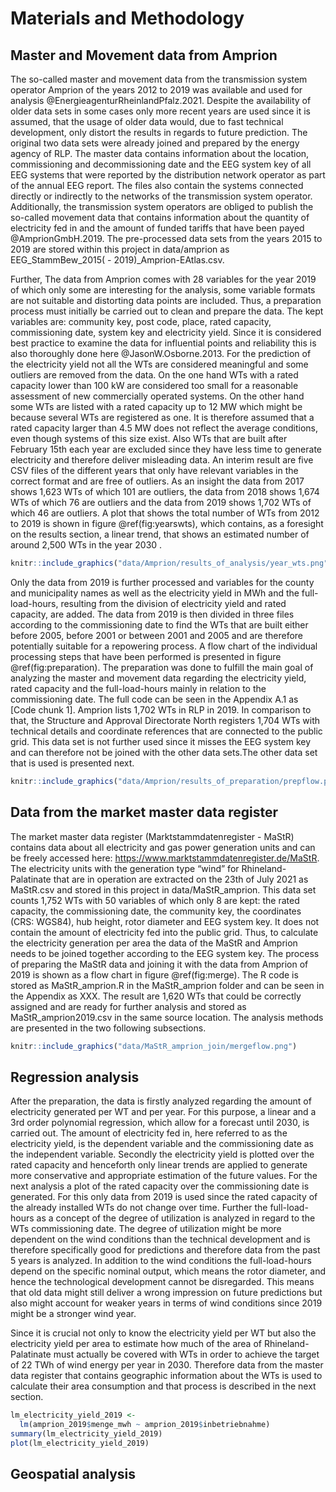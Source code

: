 # Materials and  Methodology

## Master and Movement data from Amprion

The so-called master and movement data from the transmission system operator Amprion of the years 2012 to 2019 was available and used for analysis @EnergieagenturRheinlandPfalz.2021. Despite the availability of older data sets in some cases only more recent years are used since it is assumed, that the usage of older data would, due to fast technical development, only distort the results in regards to future prediction. The original two data sets were already joined and prepared by the energy agency of RLP. The master data contains information about the location, commissioning and decommissioning date and the EEG system key of all EEG systems that were reported by the distribution network operator as part of the annual EEG report. The files also contain the systems connected directly or indirectly to the networks of the transmission system operator. Additionally, the transmission system operators are obliged to publish the so-called movement data that contains information about the quantity of electricity fed in and the amount of funded tariffs that have been payed @AmprionGmbH.2019. The pre-processed data sets from the years 2015 to 2019 are stored within this project in data/amprion as EEG_StammBew_2015( - 2019)_Amprion-EAtlas.csv.

Further, The data from Amprion comes with 28 variables for the year 2019 of which only some are interesting for the analysis, some variable formats are not suitable and distorting data points are included. Thus, a preparation process must initially be carried out to clean and prepare the data. The kept variables are: community key, post code, place, rated capacity, commissioning date, system key and electricity yield. Since it is considered best practice to examine the data for influential points and reliability this is also thoroughly done here @JasonW.Osborne.2013. For the prediction  of the electricity yield not all the WTs are considered meaningful and some outliers are removed from the data. On the one hand WTs with a rated capacity lower than 100 kW are considered too small for a reasonable assessment of new commercially operated systems. On the other hand some WTs are listed with a rated capacity up to 12 MW which might be because several WTs are registered as one. It is therefore assumed that a rated capacity larger than 4.5 MW does not reflect the average conditions, even though systems of this size exist. Also WTs that are built after February 15th each year are excluded since they have less time to generate electricity and therefore deliver misleading data. An interim result are five CSV files of the different years that only have relevant variables in the correct format and are free of outliers. As an insight the data from 2017 shows 1,623 WTs of which 101 are outliers, the data from 2018 shows 1,674 WTs of which 76 are outliers and the data from 2019 shows 1,702 WTs of which 46 are outliers. A plot that shows the total number of WTs from 2012 to 2019 is shown in figure \@ref(fig:yearswts), which contains, as a foresight on the results section, a linear trend, that shows an estimated number of around 2,500 WTs in the year 2030 .

```r
knitr::include_graphics("data/Amprion/results_of_analysis/year_wts.png")
```


Only the data from 2019 is further processed and variables for the county and municipality names as well as the electricity yield in MWh and the full-load-hours, resulting from the division of electricity yield and rated capacity, are added. The data from 2019 is then divided in three files according to the commissioning date to find the WTs that are built either before 2005, before 2001 or between 2001 and 2005 and are therefore potentially suitable for a repowering process. A flow chart of the individual processing steps that have been performed is presented in figure \@ref(fig:preparation). The preparation was done to fulfill the main goal of analyzing the master and movement data regarding the electricity yield, rated capacity and the full-load-hours mainly in relation to the commissioning date. The full code can be seen in the Appendix A.1 as [Code chunk 1]. Amprion lists 1,702 WTs in RLP in 2019. In comparison to that, the Structure and Approval Directorate North registers 1,704 WTs with technical details and coordinate references that are connected to the public grid. This data set is not further used since it misses the EEG system key and can therefore not be joined with the other data sets.The other data set that is used is presented next.

```r
knitr::include_graphics("data/Amprion/results_of_preparation/prepflow.png")
```

## Data from the market master data register

The market master data register (Marktstammdatenregister - MaStR) contains data about all electricity and gas power generation units and can be freely accessed here: [https://www.marktstammdatenregister.de/MaStR](https://www.marktstammdatenregister.de/MaStR/Einheit/Einheiten/OeffentlicheEinheitenuebersicht). The electricity units with the generation type "wind" for Rhineland-Palatinate that are in operation are extracted on the 23th of July 2021 as MaStR.csv and stored in this project in data/MaStR_amprion. This data set counts 1,752 WTs with 50 variables of which only 8 are kept: the rated capacity, the commissioning date, the community key, the coordinates (CRS: WGS84), hub height, rotor diameter and EEG system key. It does not contain the amount of electricity fed into the public grid. Thus, to calculate the electricity generation per area the data of the MaStR and Amprion needs to be joined together according to the EEG system key. The process of preparing the MaStR data and joining it with the data from Amprion of 2019 is shown as a flow chart in figure \@ref(fig:merge). The R code is stored as MaStR_amprion.R in the MaStR_amprion folder and can be seen in the Appendix as XXX. The result are 1,620 WTs that could be correctly assigned and are ready for further analysis and stored as MaStR_amprion2019.csv in the same source location. The analysis methods are presented in the two following subsections.

```r
knitr::include_graphics("data/MaStR_amprion_join/mergeflow.png")
```


## Regression analysis


After the preparation, the data is firstly analyzed regarding the amount of electricity generated per WT and per year. For this purpose, a linear and a 3rd order polynomial regression, which allow for a forecast until 2030, is carried out. The amount of electricity fed in, here referred to as the electricity yield, is the dependent variable and the commissioning date as the independent variable. Secondly the electricity yield is plotted over the rated capacity and henceforth only linear trends are applied to generate more conservative and appropriate estimation of the future values. For the next analysis a plot of the rated capacity over the commissioning date is generated. For this only data from 2019 is used since the rated capacity of the already installed WTs do not change over time. Further the full-load-hours as a concept of the degree of utilization is analyzed in regard to the WTs commissioning date. The degree of utilization might be more dependent on the wind conditions than the technical development and is therefore specifically good for predictions and therefore data from the past 5 years is analyzed. In addition to the wind conditions the full-load-hours depend on the specific nominal output, which means the rotor diameter, and hence the technological development cannot be disregarded. This means that old data might still deliver a wrong impression on future predictions but also might account for weaker years in terms of wind conditions since 2019 might be a stronger wind year.

Since it is crucial not only to know the electricity yield per WT but also the electricity yield per area to estimate how much of the area of Rhineland-Palatinate must actually be covered with WTs in order to achieve the target of 22 TWh of wind energy per year in 2030. Therefore data from the master data register that contains geographic information about the WTs is used to calculate their area consumption and that process is described in the next section.

```r
lm_electricity_yield_2019 <- 
  lm(amprion_2019$menge_mwh ~ amprion_2019$inbetriebnahme)
summary(lm_electricity_yield_2019)
plot(lm_electricity_yield_2019)
```


## Geospatial analysis



\newpage






  



